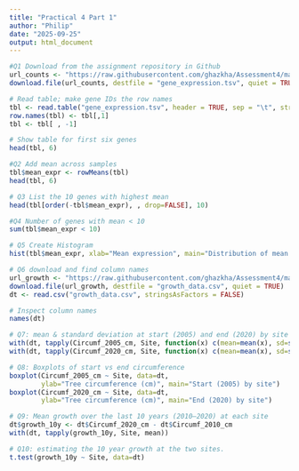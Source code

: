 ```yaml
---
title: "Practical 4 Part 1"
author: "Philip"
date: "2025-09-25"
output: html_document
---
```

```r
#Q1 Download from the assignment repository in Github
url_counts <- "https://raw.githubusercontent.com/ghazkha/Assessment4/main/gene_expression.tsv"
download.file(url_counts, destfile = "gene_expression.tsv", quiet = TRUE)

```
```r
# Read table; make gene IDs the row names 
tbl <- read.table("gene_expression.tsv", header = TRUE, sep = "\t", stringsAsFactors = FALSE)
row.names(tbl) <- tbl[,1]
tbl <- tbl[ , -1]

# Show table for first six genes  
head(tbl, 6)

```

```r
#Q2 Add mean across samples 
tbl$mean_expr <- rowMeans(tbl)
head(tbl, 6)

```
```r
# Q3 List the 10 genes with highest mean
head(tbl[order(-tbl$mean_expr), , drop=FALSE], 10)

```
```r
#Q4 Number of genes with mean < 10
sum(tbl$mean_expr < 10)

```
```r
# Q5 Create Histogram 
hist(tbl$mean_expr, xlab="Mean expression", main="Distribution of mean counts")

```
```r
# Q6 download and find column names
url_growth <- "https://raw.githubusercontent.com/ghazkha/Assessment4/main/growth_data.csv"
download.file(url_growth, destfile = "growth_data.csv", quiet = TRUE)
dt <- read.csv("growth_data.csv", stringsAsFactors = FALSE)   

# Inspect column names
names(dt)

```
```r
# Q7: mean & standard deviation at start (2005) and end (2020) by site
with(dt, tapply(Circumf_2005_cm, Site, function(x) c(mean=mean(x), sd=sd(x))))
with(dt, tapply(Circumf_2020_cm, Site, function(x) c(mean=mean(x), sd=sd(x))))

```
```r
# Q8: Boxplots of start vs end circumference
boxplot(Circumf_2005_cm ~ Site, data=dt,
        ylab="Tree circumference (cm)", main="Start (2005) by site")
boxplot(Circumf_2020_cm ~ Site, data=dt,
        ylab="Tree circumference (cm)", main="End (2020) by site")

```
```r
# Q9: Mean growth over the last 10 years (2010–2020) at each site
dt$growth_10y <- dt$Circumf_2020_cm - dt$Circumf_2010_cm
with(dt, tapply(growth_10y, Site, mean))

```

```r
# Q10: estimating the 10 year growth at the two sites.
t.test(growth_10y ~ Site, data=dt)
```
